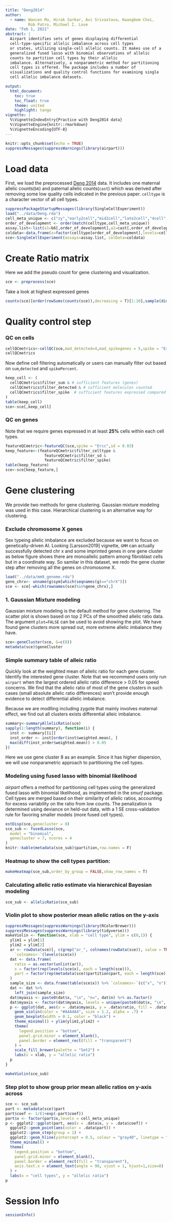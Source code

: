 ```yaml
---
title: "Deng2014"
author: 
  - name: Wancen Mu, Hirak Sarkar, Avi Srivastava, Kwangbom Choi, 
          Rob Patro, Michael I. Love
date: "Feb 1, 2021"
abstract: |
  Airpart identifies sets of genes displaying differential
  cell-type-specific allelic imbalance across cell types
  or states, utilizing single-cell allelic counts. It makes use of a
  generalized fused lasso with binomial observations of allelic
  counts to partition cell types by their allelic
  imbalance. Alternatively, a nonparametric method for partitioning
  cell types is offered. The package includes a number of
  visualizations and quality control functions for examining single
  cell allelic imbalance datasets.

output: 
  html_document:
    toc: true  
    toc_float: true 
    theme: united  
    highlight: tango  
vignette: |
  %\VignetteIndexEntry{Practice with Deng2014 data}
  %\VignetteEngine{knitr::rmarkdown}
  %\VignetteEncoding{UTF-8}
---
```


```r
knitr::opts_chunk$set(echo = TRUE)
suppressMessages(suppressWarnings(library(airpart)))
```

# Load data

First, we load the preprocessed [Deng 2014](https://www.nature.com/articles/s41586-018-0836-1) data. It includes one maternal allelic counts(`b6`) and paternal allelic counts(`cast`) which was derived after removing some low quality cells indicated in the previous paper. `celltype` is a character vector of all cell types.

```r
suppressPackageStartupMessages(library(SingleCellExperiment))
load("../data/Deng.rda")
cell_meta_unique <- c("zy","early2cell","mid2cell","late2cell","4cell","8cell","16cell","earlyblast","midblast","lateblast") 
order_of_development <- order(match(celltype,cell_meta_unique))
assay.list<-list(a1=b6[,order_of_development],a2=cast[,order_of_development])
coldata<-data.frame(x=factor(celltype[order_of_development],levels=cell_meta_unique))
sce<-SingleCellExperiment(assays=assay.list, colData=coldata)
```

# Create Ratio matrix

Here we add the pseudo count for gene clustering and visualization.
```r
sce <- preprocess(sce)
```

Take a look at highest expressed genes
```r
counts(sce)[order(rowSums(counts(sce)),decreasing = T)[1:10],sample(dim(sce)[2],5)]
```
# Quality control step
### QC on cells
```r
cellQCmetrics<-cellQC(sce,mad_detected=4,mad_spikegenes = 5,spike = "Ercc")
cellQCmetrics
```

Now define cell filtering automatically or users can manually filter out based on `sum`,`detected` and `spikePercent`. 
```r
keep_cell <- (
  cellQCmetrics$filter_sum & # sufficient features (genes)
  cellQCmetrics$filter_detected & # sufficient molecules counted
  cellQCmetrics$filter_spike  # sufficient features expressed compared to spike genes, high quality cells
) 
table(keep_cell)
sce<-sce[,keep_cell]
```

### QC on genes
Note that we require genes expressed in at least **25%** cells within each cell types. 
```r
featureQCmetric<-featureQC(sce,spike = "Ercc",sd = 0.03)
keep_feature<-(featureQCmetric$filter_celltype &
                 featureQCmetric$filter_sd &
                 featureQCmetric$filter_spike)
table(keep_feature)
sce<-sce[keep_feature,]
```

# Gene clustering

We provide two methods for gene clustering. Gaussian mixture modeling was used in this case. Hierarchical clustering is an alternative way for clustering. 

### Exclude chromosome X genes 

Sex typeing allelic imbalance are excluded because we want to focus on genetically-driven AI.
Looking [Larsson2019] vignette, `GMM` can actually successfully detected chr x and some imprinted genes in one gene cluster as below figure shows there are monoallelic pattern among fibroblast cells but in a coordinate way. So samilar in this dataset, we redo the gene cluster step after removing all the genes on chromosome X.

```r
load("../data/mm9_genome.rda")
gene_chrx<- unname(g$sym[which(seqnames(g)=="chrX")])
sce <- sce[-which(rownames(sce)%in%gene_chrx),]
```

### 1. Gaussian Mixture modeling

Gaussian mixture modeling is the default method for gene
clustering. The scatter plot is shown based on top 2 PCs of the
smoothed allelic ratio data. The argument `plot=FALSE` can be used to
avoid showing the plot. We have found gene clusters more spread out, more extreme allelic
imbalance they have.
```r
sce<-geneCluster(sce, G=c(8))
metadata(sce)$geneCluster
```


### Simple summary table of alleic ratio

Quickly look at the weighted mean of allelic ratio for each gene cluster. Identify the interested gene cluster. Note that we recommend users only run `airpart` when the largest ordered allelic ratio difference > 0.05 for speed concerns. We find that the allelic ratio of most of the gene clusters in such cases (small absolute allelic ratio differences) won't provide enough evidence to detect differential allelic imbalance.

Because we are modlling including zygote that mainly involves maternal effect, we find out all clusters exists differential alleic imbalance. 
```r
summary<-summaryAllelicRatio(sce)
sapply(1:length(summary), function(i) {
  inst <- summary[[i]]
  inst_order <- inst[order(inst$weighted.mean), ]
  max(diff(inst_order$weighted.mean)) > 0.05
})
```
Here we use gene cluster 8 as an example. Since it has higher dispersion, we will use nonparametric approach to partitioning the cell types.

### Modeling using fused lasso with binomial likelihood

*airpart* offers a method for partitioning cell types using the
generalized fused lasso with binomial likelihood, as implemented in
the *smurf* package. Cell types are merged based on their similarity
of allelic ratios, accounting for excess variability on the ratio from
low counts. The penalization is determined using deviance on held-out
data, with a 1 SE cross-validation rule for favoring smaller models
(more fused cell types).


```r
estDisp(sce,genecluster = 8)
sce_sub <- fusedLasso(sce,
  model = "binomial",
  genecluster = 7, ncores = 4
)
knitr::kable(metadata(sce_sub)$partition,row.names = F)
```


### Heatmap to show the cell types partition:

```r
makeHeatmap(sce_sub,order_by_group = FALSE,show_row_names = T)
```

### Calculating allelic ratio estimate via hierarchical Bayesian modeling

```r
sce_sub <- allelicRatio(sce_sub)
```


### Violin plot to show posterior mean allelic ratios on the y-axis
```r
suppressMessages(suppressWarnings(library(RColorBrewer)))
suppressMessages(suppressWarnings(library(tidyverse)))
makeViolin <- function(sce, xlab = "cell type", ylim = c(0,1)) {
  ylim1 = ylim[1]
  ylim2 = ylim[2]
  ar <- rowData(sce)[, c(grep("ar_", colnames(rowData(sce)), value = TRUE))] %>%
    `colnames<-`(levels(sce$x))
  dat <- data.frame(
    ratio = as.vector(unlist(ar)),
    x = factor(rep(levels(sce$x), each = length(sce))),
    part = factor(rep(metadata(sce)$partition$part, each = length(sce)))
  )
  sample_size <- data.frame(table(sce$x)) %>% `colnames<-`(c("x", "n"))
  dat <- dat %>%
    left_join(sample_size)
  dat$myaxis <- paste0(dat$x, "\n", "n=", dat$n) %>% as.factor()
  dat$myaxis <- factor(dat$myaxis, levels = unique(paste0(dat$x, "\n", "n=", dat$n)))
  p <- ggplot(dat, aes(x = .data$myaxis, y = .data$ratio, fill = .data$part)) +
    geom_violin(color = "#A4A4A4", size = 1.2, alpha = .7) +
    geom_boxplot(width = 0.1, color = "black") +
    theme_minimal() + ylim(ylim1,ylim2) +
    theme(
      legend.position = "bottom",
      panel.grid.minor = element_blank(),
      panel.border = element_rect(fill = "transparent")
    ) +
    scale_fill_brewer(palette = "Set2") +
    labs(x = xlab, y = "allelic ratio")
  p
}
```

```r
makeViolin(sce_sub)
```

### Step plot to show group prior mean allelic ratios on y-axis across 
```r
sce <- sce_sub
part <- metadata(sce)$part
part$coef <- 1/(1+exp(-part$coef))
part$x <- factor(part$x,levels = cell_meta_unique)
p <- ggplot2::ggplot(part, aes(x = .data$x, y = .data$coef)) +
  ggplot2::geom_point(aes(color = .data$part)) +
  ggplot2::geom_step(group = 1) +
  ggplot2::geom_hline(yintercept = 0.5, colour = "gray40", linetype = "dashed") +
  theme_minimal() +
  theme(
    legend.position = "bottom",
    panel.grid.minor = element_blank(),
    panel.border = element_rect(fill = "transparent"),
    axis.text.x = element_text(angle = 90, vjust = 1, hjust=1,size=8)
  ) +
  labs(x = "cell types", y = "allelic ratio")
p
```


# Session Info
```r
sessionInfo()
```

